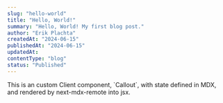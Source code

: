```yaml
---
slug: "hello-world"
title: "Hello, World!"
summary: "Hello, World! My first blog post."
author: "Erik Plachta"
createdAt: "2024-06-15"
publishedAt: "2024-06-15"
updatedAt:
contentType: "blog"
status: "Published"
---
```


<Callout emoji="🥳" headingLevel="2" title="Rendering a Component within MDX">
  This is an custom Client component, `Callout`, with state defined in MDX, and
  rendered by next-mdx-remote into jsx.
</Callout>

